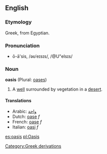 ==English==
===Etymology===
Greek, from Egyptian.

===Pronunciation===
*ō-ā'sis, /əʊˈeɪsɪs/, /@U"eIsɪs/

===Noun===
'''oasis''' (Plural: [[oases]])

# A [[well]] surrounded by vegetation in a [[desert]].

====Translations====
*Arabic: [[واحة]]
*Dutch: [[oase#Dutch|oase]] ''f''
*French: [[oase#Dutch|oase]] ''f''
*Italian: [[oasi]] ''f''

[[es:oasis]]
[[pl:Oasis]]
[[Category:Greek derivations]]
